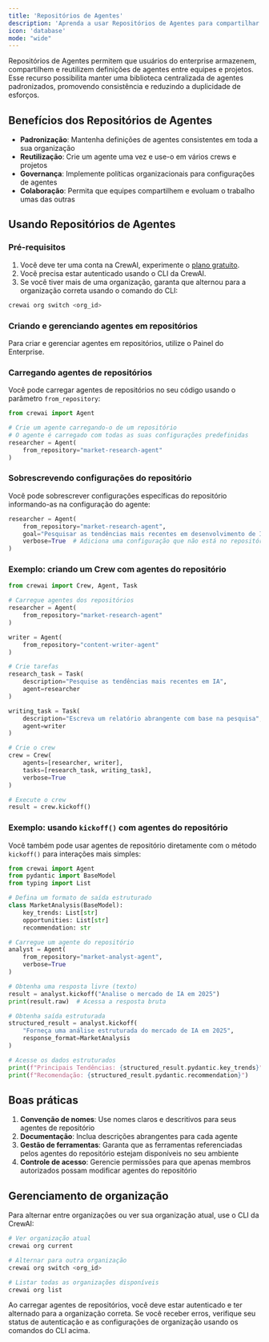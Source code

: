 ```yaml
---
title: 'Repositórios de Agentes'
description: 'Aprenda a usar Repositórios de Agentes para compartilhar e reutilizar seus agentes entre equipes e projetos'
icon: 'database'
mode: "wide"
---
```


Repositórios de Agentes permitem que usuários do enterprise armazenem, compartilhem e reutilizem definições de agentes entre equipes e projetos. Esse recurso possibilita manter uma biblioteca centralizada de agentes padronizados, promovendo consistência e reduzindo a duplicidade de esforços.

## Benefícios dos Repositórios de Agentes

- **Padronização**: Mantenha definições de agentes consistentes em toda a sua organização
- **Reutilização**: Crie um agente uma vez e use-o em vários crews e projetos
- **Governança**: Implemente políticas organizacionais para configurações de agentes
- **Colaboração**: Permita que equipes compartilhem e evoluam o trabalho umas das outras

## Usando Repositórios de Agentes

### Pré-requisitos

1. Você deve ter uma conta na CrewAI, experimente o [plano gratuito](https://app.crewai.com).
2. Você precisa estar autenticado usando o CLI da CrewAI.
3. Se você tiver mais de uma organização, garanta que alternou para a organização correta usando o comando do CLI:

```bash
crewai org switch <org_id>
```

### Criando e gerenciando agentes em repositórios

Para criar e gerenciar agentes em repositórios, utilize o Painel do Enterprise.

### Carregando agentes de repositórios

Você pode carregar agentes de repositórios no seu código usando o parâmetro `from_repository`:

```python
from crewai import Agent

# Crie um agente carregando-o de um repositório
# O agente é carregado com todas as suas configurações predefinidas
researcher = Agent(
    from_repository="market-research-agent"
)

```

### Sobrescrevendo configurações do repositório

Você pode sobrescrever configurações específicas do repositório informando-as na configuração do agente:

```python
researcher = Agent(
    from_repository="market-research-agent",
    goal="Pesquisar as tendências mais recentes em desenvolvimento de IA",  # Sobrescreve o goal do repositório
    verbose=True  # Adiciona uma configuração que não está no repositório
)
```

### Exemplo: criando um Crew com agentes do repositório

```python
from crewai import Crew, Agent, Task

# Carregue agentes dos repositórios
researcher = Agent(
    from_repository="market-research-agent"
)

writer = Agent(
    from_repository="content-writer-agent"
)

# Crie tarefas
research_task = Task(
    description="Pesquise as tendências mais recentes em IA",
    agent=researcher
)

writing_task = Task(
    description="Escreva um relatório abrangente com base na pesquisa",
    agent=writer
)

# Crie o crew
crew = Crew(
    agents=[researcher, writer],
    tasks=[research_task, writing_task],
    verbose=True
)

# Execute o crew
result = crew.kickoff()
```

### Exemplo: usando `kickoff()` com agentes do repositório

Você também pode usar agentes de repositório diretamente com o método `kickoff()` para interações mais simples:

```python
from crewai import Agent
from pydantic import BaseModel
from typing import List

# Defina um formato de saída estruturado
class MarketAnalysis(BaseModel):
    key_trends: List[str]
    opportunities: List[str]
    recommendation: str

# Carregue um agente do repositório
analyst = Agent(
    from_repository="market-analyst-agent",
    verbose=True
)

# Obtenha uma resposta livre (texto)
result = analyst.kickoff("Analise o mercado de IA em 2025")
print(result.raw)  # Acessa a resposta bruta

# Obtenha saída estruturada
structured_result = analyst.kickoff(
    "Forneça uma análise estruturada do mercado de IA em 2025",
    response_format=MarketAnalysis
)

# Acesse os dados estruturados
print(f"Principais Tendências: {structured_result.pydantic.key_trends}")
print(f"Recomendação: {structured_result.pydantic.recommendation}")
```

## Boas práticas

1. **Convenção de nomes**: Use nomes claros e descritivos para seus agentes de repositório
2. **Documentação**: Inclua descrições abrangentes para cada agente
3. **Gestão de ferramentas**: Garanta que as ferramentas referenciadas pelos agentes do repositório estejam disponíveis no seu ambiente
4. **Controle de acesso**: Gerencie permissões para que apenas membros autorizados possam modificar agentes do repositório

## Gerenciamento de organização

Para alternar entre organizações ou ver sua organização atual, use o CLI da CrewAI:

```bash
# Ver organização atual
crewai org current

# Alternar para outra organização
crewai org switch <org_id>

# Listar todas as organizações disponíveis
crewai org list
```

<Note>
Ao carregar agentes de repositórios, você deve estar autenticado e ter alternado para a organização correta. Se você receber erros, verifique seu status de autenticação e as configurações de organização usando os comandos do CLI acima.
</Note>


